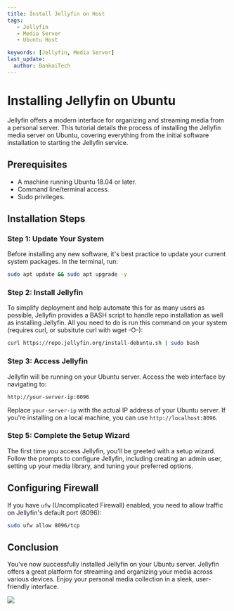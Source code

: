 ---
title: Install Jellyfin on Host
tags:
   - Jellyfin
   - Media Server
   - Ubuntu Host

keywords: [Jellyfin, Media Server]
last_update:
  author: BankaiTech
---

# Installing Jellyfin on Ubuntu

Jellyfin offers a modern interface for organizing and streaming media from a personal server. This tutorial details the process of installing the Jellyfin media server on Ubuntu, covering everything from the initial software installation to starting the Jellyfin service.

## Prerequisites

- A machine running Ubuntu 18.04 or later.
- Command line/terminal access.
- Sudo privileges.

## Installation Steps

### Step 1: Update Your System

Before installing any new software, it's best practice to update your current system packages. In the terminal, run:

```bash
sudo apt update && sudo apt upgrade -y
```

### Step 2: Install Jellyfin

To simplify deployment and help automate this for as many users as possible, Jellyfin provides a BASH script to handle repo installation as well as installing Jellyfin. All you need to do is run this command on your system (requires curl, or subsitute curl with wget -O-):

```bash
curl https://repo.jellyfin.org/install-debuntu.sh | sudo bash
```

### Step 3: Access Jellyfin

Jellyfin will be running on your Ubuntu server. Access the web interface by navigating to:

```
http://your-server-ip:8096
```

Replace `your-server-ip` with the actual IP address of your Ubuntu server. If you're installing on a local machine, you can use `http://localhost:8096`.

### Step 5: Complete the Setup Wizard

The first time you access Jellyfin, you'll be greeted with a setup wizard. Follow the prompts to configure Jellyfin, including creating an admin user, setting up your media library, and tuning your preferred options.

## Configuring Firewall

If you have `ufw` (Uncomplicated Firewall) enabled, you need to allow traffic on Jellyfin's default port (8096):

```bash
sudo ufw allow 8096/tcp
```

## Conclusion

You've now successfully installed Jellyfin on your Ubuntu server. Jellyfin offers a great platform for streaming and organizing your media across various devices. Enjoy your personal media collection in a sleek, user-friendly interface.

<a href="https://www.buymeacoffee.com/BankaiTech"><img src="https://img.buymeacoffee.com/button-api/?text=Buy me a beer&emoji=🍺&slug=BankaiTech&button_colour=FFDD00&font_colour=000000&font_family=Cookie&outline_colour=000000&coffee_colour=ffffff" /></a>
